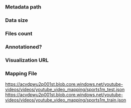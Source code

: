 ### Metadata path

### Data size

### Files count

### Annotationed?

### Visualization URL

### Mapping File

https://acvdpwu2p001st.blob.core.windows.net/youtube-videos/videos/youtube_video_mapping/sports1m_test.json
https://acvdpwu2p001st.blob.core.windows.net/youtube-videos/videos/youtube_video_mapping/sports1m_train.json